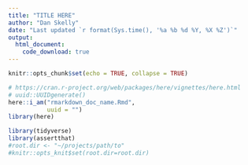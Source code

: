 ```yaml
---
title: "TITLE HERE"
author: "Dan Skelly"
date: "Last updated `r format(Sys.time(), '%a %b %d %Y, %X %Z')`"
output:
  html_document:
    code_download: true
---
```


```r
knitr::opts_chunk$set(echo = TRUE, collapse = TRUE)

# https://cran.r-project.org/web/packages/here/vignettes/here.html
# uuid::UUIDgenerate()
here::i_am("rmarkdown_doc_name.Rmd", 
           uuid = "")
library(here)

library(tidyverse)
library(assertthat)
#root.dir <- "~/projects/path/to"
#knitr::opts_knit$set(root.dir=root.dir)
```

